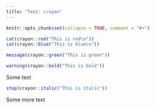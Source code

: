 ```yaml
---
title: "Test: crayon"
---
```


```r
knitr::opts_chunk$set(collapse = TRUE, comment = "#>")
```


```r
cat(crayon::red("This is red\n"))
cat(crayon::blue("This is blue\n"))

message(crayon::green("This is green"))

warning(crayon::bold("This is bold"))
```
Some text

```r
stop(crayon::italic("This is italic"))
```

Some more text
